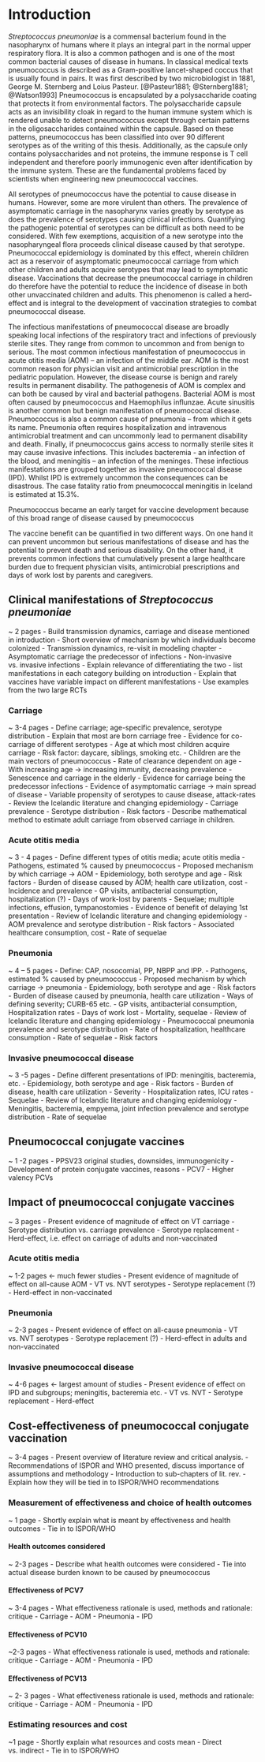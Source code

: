 # Introduction {#intro}

*Streptococcus pneumoniae* is a commensal bacterium found in the nasopharynx of humans where it plays an integral part in the normal upper respiratory flora.
It is also a common pathogen and is one of the most common bacterial causes of disease in humans.
In classical medical texts pneumococcus is described as a Gram-positive lancet-shaped coccus that is usually found in pairs.
It was first described by two microbiologist in 1881, George M. Sternberg and Loius Pasteur. [@Pasteur1881; @Sternberg1881; @Watson1993]
Pneumococcus is encapsulated by a polysaccharide coating that protects it from environmental factors.
The polysaccharide capsule acts as an invisibility cloak in regard to the human immune system which is rendered unable to detect pneumococcus except through certain patterns in the oligosaccharides contained within the capsule.
Based on these patterns, pneumococcus has been classified into over 90 different serotypes as of the writing of this thesis. Additionally, as the capsule only contains polysaccharides and not proteins, the immune response is T cell independent and therefore poorly immunogenic even after identification by the immune system.
These are the fundamental problems faced by scientists when engineering new pneumococcal vaccines. 

All serotypes of pneumococcus have the potential to cause disease in humans.
However, some are more virulent than others.
The prevalence of asymptomatic carriage in the nasopharynx varies greatly by serotype as does the prevalence of serotypes causing clinical infections.
Quantifying the pathogenic potential of serotypes can be difficult as both need to be considered. With few exemptions, acquisition of a new serotype into the nasopharyngeal flora proceeds clinical disease caused by that serotype.
Pneumococcal epidemiology is dominated by this effect, wherein children act as a reservoir of asymptomatic pneumococcal carriage from which other children and adults acquire serotypes that may lead to symptomatic disease. 
Vaccinations that decrease the pneumococcal carriage in children do therefore have the potential to reduce the incidence of disease in both other unvaccinated children and adults. 
This phenomenon is called a herd-effect and is integral to the development of vaccination strategies to combat pneumococcal disease.

The infectious manifestations of pneumococcal disease are broadly speaking local infections of the respiratory tract and infections of previously sterile sites. They range from common to uncommon and from benign to serious. The most common infectious manifestation of pneumococcus in acute otitis media (AOM) – an infection of the middle ear. AOM is the most common reason for physician visit and antimicrobial prescription in the pediatric population. However, the disease course is benign and rarely results in permanent disability. The pathogenesis of AOM is complex and can both be caused by viral and bacterial pathogens. Bacterial AOM is most often caused by pneumococcus and Haemophilus influnzae. Acute sinusitis is another common but benign manifestation of pneumococcal disease. Pneumococcus is also a common cause of pneumonia – from which it gets its name. Pneumonia often requires hospitalization and intravenous antimicrobial treatment and can uncommonly lead to permanent disability and death. Finally, if pneumococcus gains access to normally sterile sites it may cause invasive infections. This includes bacteremia - an infection of the blood, and meningitis – an infection of the meninges. These infectious manifestations are grouped together as invasive pneumococcal disease (IPD). Whilst IPD is extremely uncommon the consequences can be disastrous. The case fatality ratio from pneumococcal meningitis in Iceland is estimated at 15.3%. 

Pneumococcus became an early target for vaccine development because of this broad range of disease caused by pneumococcus

The vaccine benefit can be quantified in two different ways. On one hand it can prevent uncommon but serious manifestations of disease and has the potential to prevent death and serious disability. On the other hand, it prevents common infections that cumulatively present a large healthcare burden due to frequent physician visits, antimicrobial prescriptions and days of work lost by parents and caregivers. 


## Clinical manifestations of *Streptococcus pneumoniae*

~ 2 pages
- Build transmission dynamics, carriage and disease mentioned in introduction
	- Short overview of mechanism by which individuals become colonized
	- Transmission dynamics, re-visit in modeling chapter
	- Asymptomatic carriage the predecessor of infections
	- Non-invasive vs. invasive infections
		- Explain relevance of differentiating the two
		- list manifestations in each category building on introduction
	- Explain that vaccines have variable impact on different manifestations
		- Use examples from the two large RCTs

### Carriage

~ 3-4 pages
- Define carriage; age-specific prevalence, serotype distribution
	- Explain that most are born carriage free
	- Evidence for co-carriage of different serotypes
	- Age at which most children acquire carriage
		- Risk factor: daycare, siblings, smoking etc.
	- Children are the main vectors of pneumococcus
	- Rate of clearance dependent on age
	- With increasing age -> increasing immunity, decreasing prevalence
	- Senescence and carriage in the elderly
- Evidence for carriage being the predecessor infections
	- Evidence of asymptomatic carriage -> main spread of disease
	- Variable propensity of serotypes to cause disease, attack-rates
- Review the Icelandic literature and changing epidemiology
	- Carriage prevalence
	- Serotype distribution
	- Risk factors
- Describe mathematical method to estimate adult carriage from observed carriage in children.

### Acute otitis media

~ 3 - 4 pages
- Define different types of otitis media; acute otitis media
	- Pathogens, estimated % caused by pneumococcus
	- Proposed mechanism by which carriage -> AOM
	- Epidemiology, both serotype and age
	- Risk factors
- Burden of disease caused by AOM; health care utilization, cost
	- Incidence and prevalence
	- GP visits, antibacterial consumption, hospitalization (?)
	- Days of work-lost by parents
	- Sequelae; multiple infections, effusion, tympanostomies 
	- Evidence of benefit of delaying 1st presentation
-  Review of Icelandic literature and changing epidemiology
	- AOM prevalence and serotype distribution
	- Risk factors
	- Associated healthcare consumption, cost
	- Rate of sequelae

### Pneumonia

~ 4 – 5 pages
- Define: CAP, nosocomial, PP, NBPP and IPP. 
	- Pathogens, estimated % caused by pneumococcus
	- Proposed mechanism by which carriage -> pneumonia
	- Epidemiology, both serotype and age
	- Risk factors
- Burden of disease caused by pneumonia, health care utilization
	- Ways of defining severity; CURB-65 etc. 
	- GP visits, antibacterial consumption, Hospitalization rates
	- Days of work lost	
	- Mortality, sequelae
-  Review of Icelandic literature and changing epidemiology
	- Pneumococcal pneumonia prevalence and serotype distribution
	- Rate of hospitalization, healthcare consumption
	- Rate of sequelae
	- Risk factors

### Invasive pneumococcal disease

~ 3 -5 pages
- Define different presentations of IPD: meningitis, bacteremia, etc.
	- Epidemiology, both serotype and age
	- Risk factors
	- Burden of disease, health care utilization
		- Severity
		- Hospitalization rates, ICU rates
		- Sequelae
-  Review of Icelandic literature and changing epidemiology
	- Meningitis, bacteremia, empyema, joint infection prevalence and 		   serotype distribution
	- Rate of sequelae


## Pneumococcal conjugate vaccines

~ 1 -2 pages
- PPSV23 original studies, downsides, immunogenicity
- Development of protein conjugate vaccines, reasons
- PCV7
- Higher valency PCVs 

## Impact of pneumococcal conjugate vaccines

~ 3 pages
- Present evidence of magnitude of effect on VT carriage
	- Serotype distribution vs. carriage prevalence
		- Serotype replacement 
	- Herd-effect, i.e. effect on carriage of adults and non-vaccinated


### Acute otitis media

~ 1-2 pages <- much fewer studies
- Present evidence of magnitude of effect on all-cause AOM
	- VT vs. NVT serotypes
		- Serotype replacement (?)	
	- Herd-effect in non-vaccinated


### Pneumonia

~ 2-3 pages
- Present evidence of effect on all-cause pneumonia
	- VT vs. NVT serotypes
		- Serotype replacement (?)
	 - Herd-effect in adults and non-vaccinated


### Invasive pneumococcal disease

~ 4-6 pages <- largest amount of studies
- Present evidence of effect on IPD and subgroups; meningitis, bacteremia etc. 
	- VT vs. NVT
	- Serotype replacement
	- Herd-effect

## Cost-effectiveness of pneumococcal conjugate vaccination

~ 3-4 pages
- Present overview of literature review and critical analysis. 
- Recommendations of ISPOR and WHO presented, discuss importance of assumptions and methodology
- Introduction to sub-chapters of lit. rev. 
	- Explain how they will be tied in to ISPOR/WHO recommendations


### Measurement of effectiveness and choice of health outcomes

~ 1 page
- Shortly explain what is meant by effectiveness and health outcomes
	- Tie in to ISPOR/WHO

#### Health outcomes considered

~ 2-3 pages
- Describe what health outcomes were considered
	- Tie into actual disease burden known to be caused by pneumococcus
	
#### Effectiveness of PCV7

~ 3-4 pages
- What effectiveness rationale is used, methods and rationale: critique
		- Carriage
		- AOM
		- Pneumonia
		- IPD


#### Effectiveness of PCV10

~2-3 pages
- What effectiveness rationale is used, methods and rationale: critique
		- Carriage
		- AOM
		- Pneumonia
		- IPD

#### Effectiveness of PCV13

~ 2- 3 pages
- What effectiveness rationale is used, methods and rationale: critique
		- Carriage
		- AOM
		- Pneumonia
		- IPD


### Estimating resources and cost


~1 page
- Shortly explain what resources and costs mean
	- Direct vs. indirect
	- Tie in to ISPOR/WHO

